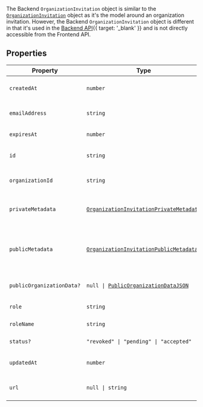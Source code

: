 The Backend `OrganizationInvitation` object is similar to the [`OrganizationInvitation`](/docs/references/javascript/types/organization-invitation) object as it's the model around an organization invitation. However, the Backend `OrganizationInvitation` object is different in that it's used in the [Backend API](/docs/reference/backend-api/tag/Organization-Invitations#operation/CreateOrganizationInvitation){{ target: '_blank' }} and is not directly accessible from the Frontend API.

## Properties

| Property                                                      | Type                                                                                                                           | Description                                                                                                                                                    |
| ------------------------------------------------------------- | ------------------------------------------------------------------------------------------------------------------------------ | -------------------------------------------------------------------------------------------------------------------------------------------------------------- |
| <a id="createdat"></a> `createdAt`                            | `number`                                                                                                                       | The date when the invitation was first created.                                                                                                                |
| <a id="emailaddress"></a> `emailAddress`                      | `string`                                                                                                                       | The email address of the user who is invited to the [`Organization`](/docs/references/backend/types/backend-organization).                                     |
| <a id="expiresat"></a> `expiresAt`                            | `number`                                                                                                                       | The date when the invitation expires.                                                                                                                          |
| <a id="id"></a> `id`                                          | `string`                                                                                                                       | The unique identifier for the `OrganizationInvitation`.                                                                                                        |
| <a id="organizationid"></a> `organizationId`                  | `string`                                                                                                                       | The ID of the [`Organization`](/docs/references/backend/types/backend-organization) that the user is invited to.                                               |
| <a id="privatemetadata"></a> `privateMetadata`                | [`OrganizationInvitationPrivateMetadata`](/docs/references/javascript/types/metadata#organization-invitation-private-metadata) | Metadata that can be read and set only from the [Backend API](/docs/reference/backend-api){{ target: '_blank' }}.                                              |
| <a id="publicmetadata"></a> `publicMetadata`                  | [`OrganizationInvitationPublicMetadata`](/docs/references/javascript/types/metadata#organization-invitation-public-metadata)   | Metadata that can be read from the Frontend API and [Backend API](/docs/reference/backend-api){{ target: '_blank' }} and can be set only from the Backend API. |
| <a id="publicorganizationdata"></a> `publicOrganizationData?` | <code>null \| [PublicOrganizationDataJSON](#public-organization-data-json)</code>                                              | Public data about the organization that the user is invited to.                                                                                                |
| <a id="role"></a> `role`                                      | `string`                                                                                                                       | The role of the invited user.                                                                                                                                  |
| <a id="rolename"></a> `roleName`                              | `string`                                                                                                                       | The name of the role of the invited user.                                                                                                                      |
| <a id="status"></a> `status?`                                 | <code>"revoked" \| "pending" \| "accepted"</code>                                                                              | The status of the invitation.                                                                                                                                  |
| <a id="updatedat"></a> `updatedAt`                            | `number`                                                                                                                       | The date when the invitation was last updated.                                                                                                                 |
| <a id="url"></a> `url`                                        | <code>null \| string</code>                                                                                                    | The URL that the user can use to accept the invitation.                                                                                                        |
